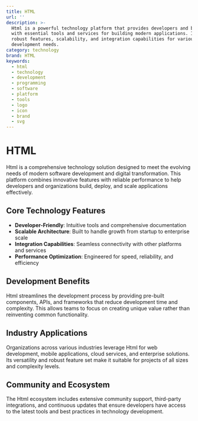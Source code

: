 ```yaml
---
title: HTML
url: ''
description: >-
  Html is a powerful technology platform that provides developers and businesses
  with essential tools and services for building modern applications. It offers
  robust features, scalability, and integration capabilities for various
  development needs.
category: technology
brand: HTML
keywords:
  - html
  - technology
  - development
  - programming
  - software
  - platform
  - tools
  - logo
  - icon
  - brand
  - svg
---
```


# HTML

Html is a comprehensive technology solution designed to meet the evolving needs of modern software development and digital transformation. This platform combines innovative features with reliable performance to help developers and organizations build, deploy, and scale applications effectively.

## Core Technology Features

- **Developer-Friendly**: Intuitive tools and comprehensive documentation
- **Scalable Architecture**: Built to handle growth from startup to enterprise scale
- **Integration Capabilities**: Seamless connectivity with other platforms and services
- **Performance Optimization**: Engineered for speed, reliability, and efficiency

## Development Benefits

Html streamlines the development process by providing pre-built components, APIs, and frameworks that reduce development time and complexity. This allows teams to focus on creating unique value rather than reinventing common functionality.

## Industry Applications

Organizations across various industries leverage Html for web development, mobile applications, cloud services, and enterprise solutions. Its versatility and robust feature set make it suitable for projects of all sizes and complexity levels.

## Community and Ecosystem

The Html ecosystem includes extensive community support, third-party integrations, and continuous updates that ensure developers have access to the latest tools and best practices in technology development.

